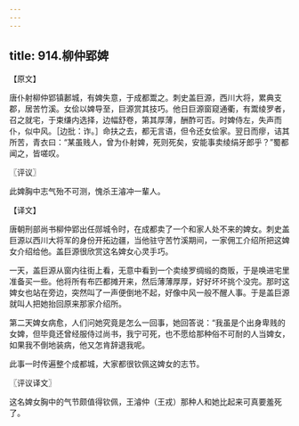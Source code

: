 ```yaml
---
---
---
```

title: 914.柳仲郢婢
---



【原文】

唐仆射柳仲郢镇郪城，有婢失意，于成都鬻之。刺史盖巨源，西川大将，累典支郡，居苦竹溪。女侩以婢导至，巨源赏其技巧。他日巨源窗窥通衢，有鬻绫罗者，召之就宅，于束缣内选择，边幅舒卷，第其厚薄，酬酢可否。时婢侍左，失声而仆，似中风。［边批：诈。］命扶之去，都无言语，但令还女侩家。翌日而瘳，诘其所苦，青衣曰：“某虽贱人，曾为仆射婢，死则死矣，安能事卖绫绢牙郎乎？”蜀都闻之，皆嗟叹。

〖评议〗

此婢胸中志气殆不可测，愧杀王濬冲一輩人。

【译文】

唐朝刑部尚书柳仲郢出任郧城令时，在成都卖了一个和家人处不来的婢女。刺史盖巨源以西川大将军的身份开拓边疆，当他驻守苦竹溪期间，一家佣工介绍所把这婢女介绍给他。盖巨源很欣赏这名婢女心灵手巧。

一天，盖巨源从窗内往街上看，无意中看到一个卖绫罗绸缎的商贩，于是唤进宅里准备买一些。他将所有布匹都摊开来，然后薄薄厚厚，好好坏坏挑个没完。那时这婢女也站在旁边，突然叫了一声便倒地不起，好像中风一般不醒人事。于是盖巨源就叫人把她抬回原来那家介绍所。

第二天婢女病愈，人们问她究竟是怎么一回事，她回答说：“我虽是个出身卑贱的女婢，但毕竟还曾经服侍过尚书，我宁可死，也不愿给那种俗不可耐的人当婢女，如果我不倒地装病，他又怎肯辞退我呢。

此事一时传遍整个成都城，大家都很钦佩这婢女的志节。

〖评议译文〗

这名婢女胸中的气节颇值得钦佩，王濬仲（王戎）那种人和她比起来可真要羞死了。